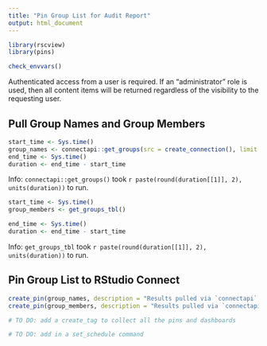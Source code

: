 ```yaml
---
title: "Pin Group List for Audit Report"
output: html_document
---
```


```r
library(rscview)
library(pins)

```


```r
check_envvars()
```


Authenticated access from a user is required. If an "administrator" role is used, then all content items will be returned regardless of the visibility to the requesting user.

## Pull Group Names and Group Members

```r
start_time <- Sys.time()
group_names <- connectapi::get_groups(src = create_connection(), limit = Inf)
end_time <- Sys.time()
duration <- end_time - start_time
```

Info: `connectapi::get_groups()` took `r paste(round(duration[[1]], 2),  units(duration))` to run.


```r
start_time <- Sys.time()
group_members <- get_groups_tbl()

end_time <- Sys.time()
duration <- end_time - start_time
```

Info: `get_groups_tbl` took `r paste(round(duration[[1]], 2),  units(duration))` to run.

## Pin Group List to RStudio Connect
```r
create_pin(group_names, description = "Results pulled via `connectapi` for audit reports")
create_pin(group_members, description = "Results pulled via `connectapi` for audit reports")

```

```r
# TO DO: add a create_tag to collect all the pins and dashboards

# TO DO: add in a set_schedule command
```

